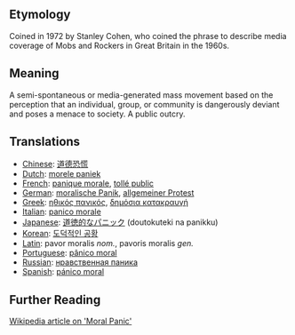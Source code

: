 == Etymology ==

Coined in 1972 by Stanley Cohen, who coined the phrase to describe media coverage of Mobs and Rockers in Great Britain in the 1960s.

== Meaning ==

A semi-spontaneous or media-generated mass movement based on the perception that an individual, group, or community is dangerously deviant and poses a menace to society.  A public outcry.

== Translations ==

*[[Chinese]]: [[道德恐慌]]
*[[Dutch]]: [[morele paniek]]
*[[French]]: [[panique morale]], [[tollé public]]
*[[German]]: [[moralische Panik]], [[allgemeiner Protest]]
*[[Greek]]: [[ηθικός πανικός]], [[δημόσια κατακραυγή]]
*[[Italian]]: [[panico morale]]
*[[Japanese]]: [[道徳的なパニック]] (doutokuteki na panikku)
*[[Korean]]: [[도덕적인 공황]]
*[[Latin]]: pavor moralis ''nom.'', pavoris moralis ''gen.''
*[[Portuguese]]: [[pânico moral]]
*[[Russian]]: [[нравственная паника]]
*[[Spanish]]: [[pánico moral]]

== Further Reading ==

[http://www.wikipedia.org/wiki/Moral_panic Wikipedia article on 'Moral Panic']